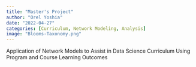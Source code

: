 ```yaml
---
title: "Master's Project"
author: "Orel Yoshia"
date: "2022-04-27"
categories: [Curriculum, Network Modeling, Analysis]
image: "Blooms-Taxonomy.png"
---
```


Application of Network Models to Assist in Data Science
Curriculum Using Program and Course Learning Outcomes
